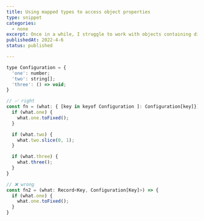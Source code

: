 ```yaml
---
title: Using mapped types to access object properties
type: snippet
categories:
  - none
excerpt: Once in a while, I struggle to work with objects containing different types of property values now and then. Yet, using mapped types, it is a piece of cake.
publishedAt: 2022-4-6
status: published

---
```


```js
type Configuration = {
  'one': number;
  'two': string[];
  'three': () => void;
}

// ✅ right
const fn = (what: { [key in keyof Configuration ]: Configuration[key]}) => {
  if (what.one) {
    what.one.toFixed();
  }

  if (what.two) {
    what.two.slice(0, 1);
  }

  if (what.three) {
    what.three();
  }
}

// ❌ wrong
const fn2 = (what: Record<Key, Configuration[Key]>) => {
  if (what.one) {
    what.one.toFixed();
  }
}
```
